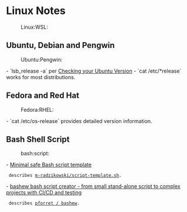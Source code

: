 = Linux Notes =
:Linux:WSL:

== Ubuntu, Debian and Pengwin ==
:Ubuntu:Pengwin:

- `lsb_release -a` per [[https://help.ubuntu.com/community/CheckingYourUbuntuVersion|Checking your Ubuntu Version]]
- `cat /etc/*release` works for most distributions.

== Fedora and Red Hat ==
:Fedora:RHEL:

- `cat /etc/os-release` provides detailed version information.

== Bash Shell Script ==
:bash:script:

- [[https://betterdev.blog/minimal-safe-bash-script-template/|Minimal safe Bash script template]]
  describes [[https://gist.github.com/m-radzikowski/53e0b39e9a59a1518990e76c2bff8038|m-radzikowski/script-template.sh]].
- [[https://pforret.github.io/bashew/|bashew bash script creator - from small stand-alone script to complex projects with CI/CD and testing]]
  describes [[https://github.com/pforret/bashew|pforret / bashew]].
